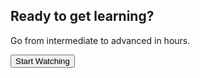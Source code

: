 
<Section py="8|12|16|24">
  <Container>
    <Div
      textAlign="center"
      bg="muted"
      p="10"
      rounded="xl"
      background={`url(${CtaMask}) no-repeat center`}
    >
      <H2 fontSize="4xl|5xl" m="0" color="white">
        Ready to get learning?
      </H2>
      <P fontSize="lg|xl" mt="2" color="white">
        Go from intermediate to advanced in hours.
      </P>
      <Button
        as="a"
        href="https://egghead.io/playlists/build-a-full-stack-jamstack-application-with-gatsby-c6f8?af=6xn1w"
        variant="white lg"
      >
        Start Watching <Icon name="arrow-right" ml="2" />
      </Button>
    </Div>
  </Container>
</Section>
